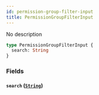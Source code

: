 ```yaml
---
id: permission-group-filter-input
title: PermissionGroupFilterInput
---
```


No description

```graphql
type PermissionGroupFilterInput {
  search: String
}
```

### Fields

#### `search` ([`String`](/developer/api-reference/scalars/string.mdx))

